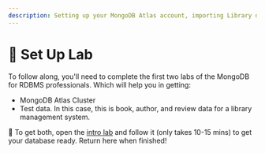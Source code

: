 ```yaml
---
description: Setting up your MongoDB Atlas account, importing Library data
---
```


# 👐 Set Up Lab

To follow along, you'll need to complete the first two labs of the MongoDB for RDBMS professionals. Which will help you in getting:

- MongoDB Atlas Cluster
- Test data. In this case, this is book, author, and review data for a library management system.

👐 To get both, open the [intro lab](https://mongodb-developer.github.io/intro-lab/docs/intro) and follow it (only takes 10-15 mins) to get your database ready. Return here when finished!
